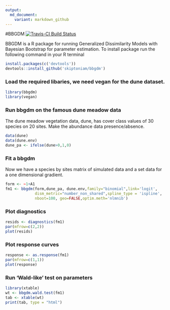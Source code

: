 ```yaml
---
output:
  md_document:
    variant: markdown_github
---
```


#BBGDM
[![Travis-CI Build Status](https://travis-ci.org/skiptoniam/bbgdm.svg?branch=master)](https://travis-ci.org/skiptoniam/bbgdm)

BBGDM is a R package for running Generalized Dissimilarity Models with Bayesian Bootstrap for parameter estimation. To install package run the following command in your R terminal
```r
install.packages(c('devtools'))
devtools::install_github('skiptoniam/bbgdm')
```

### Load the required libaries, we need vegan for the dune dataset.
```r
library(bbgdm)
library(vegan)
```

### Run bbgdm on the famous dune meadow data
The dune meadow vegetation data, dune, has cover class values of 30 species on 20 sites.
Make the abundance data presence/absence.
```r
data(dune)
data(dune.env)
dune_pa <- ifelse(dune>0,1,0)
```

### Fit a bbgdm
Now we have a species by sites matrix of simulated data and a set data for a one dimensional gradient.
```r
form <- ~1+A1
fm1 <- bbgdm(form,dune_pa, dune.env,family="binomial",link='logit',
             dism_metric="number_non_shared",spline_type = 'ispline',
             nboot=100, geo=FALSE,optim.meth='nlmnib')
```

### Plot diagnostics
```r
resids <- diagnostics(fm1)
par(mfrow=c(2,2))
plot(resids)
```


### Plot response curves
```r
response <- as.response(fm1)
par(mfrow=c(1,1))
plot(response)
```

### Run 'Wald-like' test on parameters
```r
library(xtable)
wt <- bbgdm.wald.test(fm1)
tab <- xtable(wt)
print(tab, type = "html")
```
